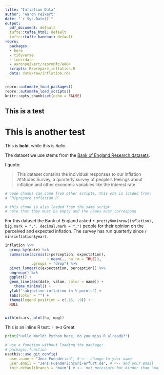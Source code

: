 ```yaml
---
title: "Inflation Data"
author: "Aaron Peikert"
date: "`r Sys.Date()`"
output:
  pdf_document: default
  tufte::tufte_html: default
  tufte::tufte_handout: default
repro:
  packages:
  - here
  - tidyverse
  - lubridate
  - aaronpeikert/repro@fc7e884
  scripts: R/prepare_inflation.R
  data: data/raw/inflation.rds
---
```


```r
repro::automate_load_packages()
repro::automate_load_scripts()
knitr::opts_chunk$set(echo = FALSE)
```

## This is a test 
# This is another test

This is **bold**, while this is *italic*.

The dataset we use stems from the [Bank of England Research datasets](https://www.bankofengland.co.uk/statistics/research-datasets).

I quote:

> This dataset contains the individual responses to our Inflation Attitudes Survey, a quarterly survey of people’s feelings about inflation and other economic variables like the interest rate. 

```r
# code chunks can come from other scripts, this one is loaded from:
# `R/prepare_inflation.R`
```

```r
# this chunk is also loaded from the same script
# note that they must be empty and the names must correspond
```

For this dataset the Bank of England asked `r prettyNum(nrow(inflation), big.mark = ".", decimal.mark = ",")` people for their opinion on the perceived and expected inflation.
The survey has run quarterly since `r min(inflation$year)`.

```r
inflation %>% 
  group_by(date) %>% 
  summarise(across(c(perception, expectation),
                   ~ mean(., na.rm = TRUE)),
            .groups = "drop") %>% 
  pivot_longer(c(expectation, perception)) %>% 
  ungroup() %>% 
  ggplot() +
  geom_line(aes(date, value, color = name)) +
    theme_minimal() +
  ylab("subjective inflation in %-points") +
  labs(color = "") +
  theme(legend.position = c(.15, .9)) +
  NULL 
  
```


```r

with(mtcars, plot(hp, mpg))

```

This is an inline R test: `r 9+3` Great. 

```python

print("Hello World! Python here, do you miss R already?")

```

```r

# use a function without loading the package:
# package::function
usethis::use_git_config(
  user.name = "Jens Fuenderich", # <-- change to your name
  user.email = "Jens.Fuenderich@uni-erfurt.de", # <-- and your email
  init.defaultBranch = "main") # <-- not necessary but kinder than 'master'

```




